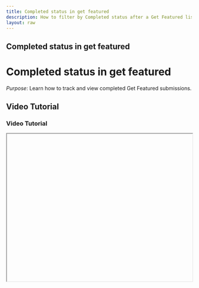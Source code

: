 ```yaml
---
title: Completed status in get featured
description: How to filter by Completed status after a Get Featured listing ends.
layout: raw
---
```



<div className="mdx-content">

## Completed status in get featured

<h1 className="text-3xl font-bold text-gray-900 mb-4">Completed status in get featured</h1>  

*Purpose*: Learn how to track and view completed Get Featured submissions.

## Video Tutorial

<h3 className="text-xl font-medium text-gray-800 mb-2">Video Tutorial</h3>

<iframe
  width="100%"
  height="400"
  title="Completed status tutorial"
  allowFullScreen
  className="rounded-lg"
/>

---

## Steps:

<h2 className="text-2xl font-semibold text-gray-800 mt-8 mb-4">Step-by-step Instructions</h2>

❶ **Go to the Get Featured Section**  
Navigate to the **Get Featured** section under the **Promote** page.

❷ **Status Automatically Updates**  
Once your selected start and end dates pass, and the listing duration completes, the system automatically updates the status to **"Completed"**.

❸ **Filter by Completed**  
To view only completed entries, apply the **Status Filter** and choose **"Completed"**.

---

**Tip for First-Time Users**:  
Tracking completed listings helps in reviewing past promotions and planning future ones.

<div className="space-y-4 mt-6">

<div className="my-10 border-t border-gray-200" />

## More questions about this

<h3 className="text-xl font-semibold text-black mb-4 mt-10"> More questions about this?</h3>
</div>
<div className="space-y-4 mt-6">
  <details className="bg-white rounded-md p-4 border border-gray-300">
  <summary
    className="font-medium text-base text-gray-900"
    style={{
      backgroundColor: 'transparent',
      outline: 'none',
      cursor: 'pointer',
      userSelect: 'none',
      listStyle: 'none',
    }}
  >Can I renew a completed listing?</summary>
   <p className="mt-2 text-sm text-gray-700">
      No, but you can create a new request using the same details if you'd like to feature it again.
    </p>
  </details>

  <details className="bg-white rounded-md p-4 border border-gray-300">
  <summary
    className="font-medium text-base text-gray-900"
    style={{
      backgroundColor: 'transparent',
      outline: 'none',
      cursor: 'pointer',
      userSelect: 'none',
      listStyle: 'none',
    }}
  >How long does it stay visible?</summary>
    <p className="mt-2 text-sm text-gray-700">
      Completed entries remain visible in your history for tracking and records.
    </p>
  </details>
</div>
</div>

---

<div className="space-y-4 mt-6">

<div className="my-10 border-t border-gray-200" />

<div className="mdx-content mt-10">

Was this article helpful?

<div style={{ display: 'flex', gap: '1rem' }}>
  <button style={{ padding: '0.5rem', borderRadius: '9999px', backgroundColor: '#f0f0f0' }}>
    👍
  </button>
  <button style={{ padding: '0.5rem', borderRadius: '9999px', backgroundColor: '#f0f0f0' }}>
    👎
  </button>
</div>
</div>

---
</div>
